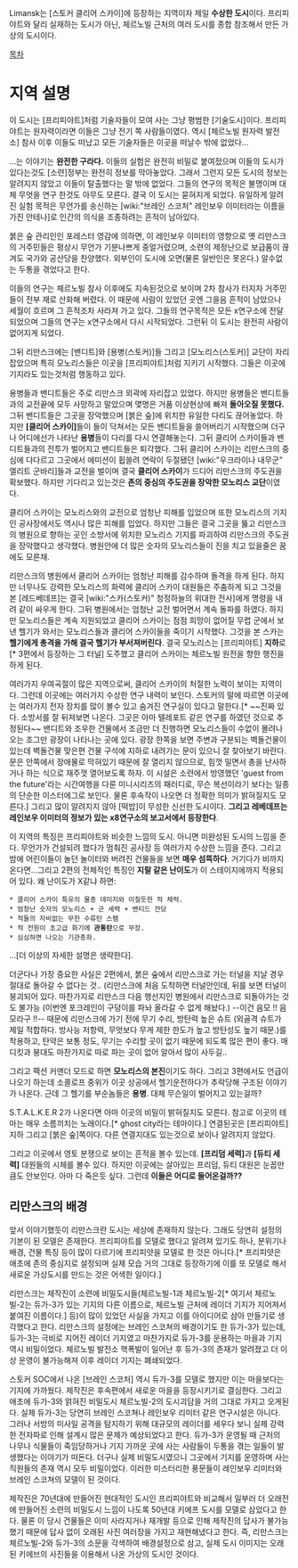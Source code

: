 Limansk는 [스토커 클리어 스카이]에 등장하는 지역이자 제일 '''수상한 도시'''이다.
프리피야트와 달리 실재하는 도시가 아닌, 체르노빌 근처의 여러 도시를 종합 참조해서 만든 가상의 도시이다. 

[[목차]]

= 지역 설명 =
이 도시는 [프리피야트]처럼 기술자들이 모여 사는 그냥 평범한 [기술도시]이다. 프리피야트는 원자력이라면 이들은 그냥 전기 쪽 사람들이였다. 역시 [체르노빌 원자력 발전소] 참사 이후 이들도 떠났고 모든 기술자들은 이곳을 떠날수 밖에 없었다...

...는 이야기는 '''완전한 구라다.''' 이들의 실험은 완전히 비밀로 붙여젔으며 이들의 도시가 있다는것도 [소련]정부는 완전히 정보를 막아놓았다. 그래서 그런지 모든 도시의 정보는 알려지지 않았고 이들이 탈출했다는 말 밖에 없었다. 그들의 연구의 목적은 불명이며 대체 무엇을 연구 한것도 아무도 모른다. 결국 이 도시는 묻혀지게 되었다. 유일하게 알려진 실험 목적은 무언가를 송신하는 [wiki:"브레인 스코처" 레인보우 이미터라는 이름을 가진 안테나]로 인간의 의식을 조종하려는 흔적이 남아있다.

붉은 숲 관리인인 포레스터 영감에 의하면,
이 레인보우 이미터의 영향으로 옛 리만스크의 거주민들은 평상시 무언가 기분나쁘게 중얼거렸으며, 소련의 제정난으로 보급품이 끊겨도 국가와 공산당을 찬양했다. 외부인이 도시에 오면(물론 일반인은 못온다.) 알수없는 두통을 겪었다고 한다. 

이들의 연구는 체르노빌 참사 이후에도 지속된것으로 보이며 2차 참사가 터지자 거주민들이 전부 재로 산화해 버렸다. 이 때문에 사람이 있었던 곳엔 그을음 흔적이 남았으나 세월이 흐르며 그 흔적조차 사라져 가고 있다. 그들의 연구목적은 모든 x연구소에 전달되었으며 그들의 연구는 x연구소에서 다시 시작되었다. 그런뒤 이 도시는 완전히 사람이 없어지게 되었다.

그뒤 리만스크에는 [밴디트]와 [용병(스토커)]들 그리고 [모노리스(스토커)] 교단이 자리잡았으며 특히 모노리스들은 이곳을 [프리피야트]처럼 지키기 시작했다. 그들은 이곳에 기지라도 있는것처럼 행동하고 있다.

용병들과 밴디트들은 주로 리만스크 외곽에 자리잡고 있었다. 하지만 용병들은 밴디트들과의 교전끝에 모두 사망하고 말았으며 몆명은 거품 이상현상에 빠져 '''돌아오질 못했다.''' 그뒤 밴디트들은 그곳을 장악했으며 [붉은 숲]에 위치한 유일한 다리도 끊어놓았다. 하지만 '''[클리어 스카이]'''들이 들이 닥쳐서는 모든 밴디트들을 쓸어버리기 시작했으며 더구나 어디에선가 나타난 '''용병'''들이 다리를 다시 연결해놓는다. 그뒤 클리어 스카이들과 밴디트들과의 전투가 벌어지고 밴디트들은 퇴각했다. 그뒤 클리어 스카이는 리만스크의 중심에 다다르고 그곳에서 에미션이 휩쓸려 연락이 두절됐던 [wiki:"우크라이나 내무군" 엘리트 군바리]들과 교전을 벌이며 결국 '''클리어 스카이'''가 드디어 리만스크의 주도권을 확보했다. 하지만 기다리고 있는것은 '''존의 중심의 주도권을 장악한 모노리스 교단'''이였다.

클리어 스카이는 모노리스와의 교전으로 엄청난 피해를 입었으며 또한 모노리스의 기지인 공사장에서도 역시나 많은 피해를 입었다. 하지만 그들은 결국 그곳을 뚫고 리만스크의 병원으로 향하는 곳인 소방서에 위치한 모노리스 기지를 파괴하여 리만스크의 주도권을 장악했다고 생각했다. 병원안에 더 많은 숫자의 모노리스들이 진을 치고 있을줄은 꿈에도 모른채.

리만스크의 병원에서 클리어 스카이는 엄청난 피해를 감수하며 돌격을 하게 된다. 하지만 너무나도 강력한 모노리스의 화력에 클리어 스카이 대원들은 주춤하게 되고 그것을 본 [레드베데프]는 결국 [wiki:"스카(스토커)" 청정하늘의 위대한 전사]에게 명령을 내려 같이 싸우게 한다. 그뒤 병원에서는 엄청난 교전 벌어면서 계속 돌파를 하였다. 하지만 모노리스들은 계속 지원되었고 클리어 스카이는 점점 희망이 없어질 무렵 군에서 보낸 헬기가 와서는 모노리스들과 클리어 스카이들을 죽이기 시작했다. 그것을 본 스카는 '''헬기에게 총격을 가해 결국 헬기가 부서져버린다'''. 결국 모노리스는 [프리피야트] '''지하'''로[* 3편에서 등장하는 그 터널] 도주했고 클리어 스카이는 체르노빌 원전을 향한 행진을 하게 된다.

여러가지 우여곡절이 많은 지역으로써, 클리어 스카이의 처절한 노력이 보이는 지역이다. 그런데 이곳에는 여러가지 수상한 연구 내력이 보인다. 스토커의 말에 따르면 이곳에는 여러가지 전자 장치를 많이 볼수 있고 숨겨진 연구실이 있다고 말한다.[* ~~진짜 있다. 소방서를 잘 뒤져보면 나온다. 그곳은 아마 텔레포트 같은 연구를 하였던 것으로 추정된다~~ 밴디트와 조우한 건물에서 조금만 더 진행하면 모노리스들이 수없이 몰려나오는 조그만 광장이 나타나는 곳에 있다. 광장 한쪽을 보면 주변과 구분되는 벽돌건물이 있는데 벽돌건물 맞은편 건물 구석에 지하로 내려가는 문이 있으니 잘 찾아보기 바란다. 문은 안쪽에서 장애물로 막혀있기 때문에 잘 열리지 않으므로, 힘껏 밀면서 총을 난사하거나 하는 식으로 재주껏 열어보도록 하자. 이 시설은 소련에서 방영했던 'guest from the future'라는 시간여행을 다룬 미니시리즈의 패러디로, 무슨 복선이라기 보다는 일종의 단순한 이스터에그로 보인다. 물론 후속작이 나오면 더 정확한 의미가 밝혀질지도 모른다.] 그리고 많이 알려지지 않아 [떡밥]이 무성한 신선한 도시이다. '''그리고 레베데프는 레인보우 이미터의 정보가 있는 x8연구소의 보고서에서 등장한다'''.

이 지역의 특징은 프리피야트와 비슷한 느낌의 도시. 아니면 미완성된 도시의 느낌을 준다. 무언가가 건설되려 했다가 멈춰진 공사장 등 여러가지 수상한 느낌을 준다. 그리고 밤에 어린이들이 놀던 놀이터와 버려진 건물들을 보면 '''매우 섬뜩하다'''. 거기다가 비까지 온다면...그리고 2편의 전체적인 특징인 '''지랄 같은 난이도'''가 이 스테이지에까지 적용되어 있다. 왜 난이도가 X같냐 하면:

 * 클리어 스카이 특유의 물총 데미지와 미칠듯한 적 체력.
 * 엄청난 숫자의 모노리스 + 군 세력 + 밴티드 잔당
 * 적들의 자비없는 무한 수류탄 스팸
 * 적 전원이 초고급 화기에 '''관통탄'''으로 무장.
 * 심심하면 나오는 기관총좌.

...[더 이상의 자세한 설명은 생략한다].

더군다나 가장 중요한 사실은 2편에서, 붉은 숲에서 리만스크로 가는 터널을 지날 경우 절대로 돌아갈 수 없다는 것.. (리만스크에 처음 도착하면 터널안인데, 뒤를 보면 터널이 붕괴되어 있다. 마찬가지로 리만스크 다음 행선지인 병원에서 리만스크로 되돌아가는 것도 불가능 (이번엔 포크레인이 구덩이를 파놔 올라갈 수 없게 해놨다.) --이건 음모 !! 음모라구 !!-- 때문에 리만스크에 가기 전에
무기 수리, 방탄력 높은 슈트 (외골격 슈트가 제일 적합하다. 방사능 저항력, 무엇보다 무게 제한 한도가 높고 방탄성도 높기 때문.)를 착용하고, 탄약은 보통 정도, 무기는 수리할 곳이 없기 때문에 되도록 많은 편이 좋다. 매디킷과 붕대도 마찬가지로 따로 파는 곳이 없어 알아서 많이 사두길..

그리고 팩션 커맨더 모드로 하면 '''모노리스의 본진'''이기도 하다. 그리고 3편에서도 언급이 나오기 하는데 소콜로프 중위가 이곳 상공에서 헬기운전하다가 추락당해 구조된 이야기가 나온다. 근데 그 헬기를 부순놈들은 '''용병'''. 대체 무슨일이 벌어지고 있는걸까?

S.T.A.L.K.E.R 2가 나온다면 아마 이곳의 비밀이 밝혀질지도 모른다. 참고로 이곳의 테마는 매우 소름끼치는 노래이다.[* ghost city라는 테마이다.] 연결된곳은 [프리피야트] 지하 그리고 [붉은 숲]쪽이다. 다른 연결지대도 있는것으로 보이나 알려지지 않았다.

그리고 이곳에서 영토 분쟁으로 보이는 흔적을 볼수 있는데. '''[프리덤 세력]'''과 '''[듀티 세력]''' 대원들의 시체를 볼수 있다. 하지만 이곳에는 살아있는 프리덤, 듀티 대원은 눈꼽만큼도 안보인다. 아마 다 죽은듯 싶다. 그런데 '''이들은 어디로 들어온걸까??'''

== 리만스크의 배경 ==

앞서 이야기했듯이 리만스크란 도시는 세상에 존재하지 않는다. 그래도 당연히 설정의 기본이 된 모델은 존재한다. 프리피야트를 모델로 했다고 알려져 있기도 하나, 분위기나 배경, 건물 특징 등이 많이 다르기에 프리피얏을 모델로 한 것은 아니다.[* 프리피얏은 애초에 존의 중심지로 설정되며 실제 모습 거의 그대로 등장하기에 이를 또 모델로 해서 새로운 가상도시를 만드는 것은 어색한 일이다.] 

리만스크는 제작진이 소련에 비밀도시들(체르노빌-1과 체르노빌-2[* 여기서 체르노빌-2는 듀가-3가 있는 기지의 다른 이름으로, 체르노빌 근처에 레이더 기지가 지어져서 붙여진 이름이다.] 등)이 많이 있었던 사실을 가지고 이를 아이디어로 삼아 만들기로 생각했다고 한다. 리만스크의 설정에는 브레인 스코쳐의 배경이기도 한 듀가-3가 있는데, 듀가-3는 극비로 지어진 레이더 기지였고 마찬가지로 듀가-3를 운용하는 마을과 기지 역시 비밀이었다. 체르노빌 발전소 핵폭발이 일어난 후 듀가-3의 존재가 알려졌고 더 이상 운영이 불가능해져 이후 레이더 기지는 폐쇄되었다. 

스토커 SOC에서 나온 [브레인 스코처] 역시 듀가-3를 모델로 했지만 이는 마을보다는 기지에 가까웠다. 제작진은 후속편에서 새로운 마을을 등장시키기로 결심한다. 그리고 애초에 듀가-3와 얽혀진 비밀도시 체르노빌-2의 도시괴담을 거의 그대로 가지고 오게된다.
실제 듀가-3는 당연히 브레인 스코쳐나 레인보우 리미터 같은 연구시설은 아니다. 그러나 서방의 미사일 공격을 탐지하기 위해 대규모의 레이더를 세우다 보니 실제 강력한 전자파로 인해 설계시 많은 문제가 예상되었다고 한다. 듀가-3가 운영될 때 근처의 나무나 식물들이 죽임당하거나 기지 가까운 곳에 사는 사람들이 두통을 겪는 일들이 발생했다는 이야기가 떠돈다. 더구나 실제 비밀도시였으니 그곳에서 기지를 운영하며 사는 직원들의 존재 역시 모두 비밀이었다. 이러한 미스터리한 풍문들이 레인보우 리미터와 브레인 스코쳐의 모델이 된 것이다. 

제작진은 70년대에 만들어진 현대적인 도시인 프리피야트와 비교해서 일부러 더 오래전에 만들어진 소련의 비밀도시 느낌이 나도록 50년대 키에프 도시를 모델로 삼았다고 한다. 물론 이 당시 건물들은 이미 사라지거나 재개발 등으로 인해 제작진의 답사가 불가능했기 때문에 답사 없이 오래된 사진 여러장을 가지고 재현해냈다고 한다. 즉, 리만스크는 체르노빌-2와 듀가-3의 소문을 각색하여 배경설정으로 삼고, 실제 도시 이미지는 오래된 키에브의 사진들을 이용해서 나온 가상의 도시인 것이다. 
